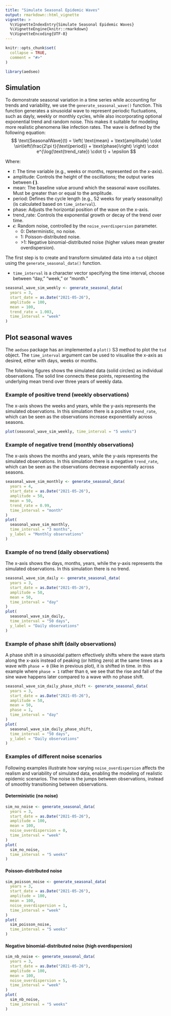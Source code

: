 ```yaml
---
title: "Simulate Seasonal Epidemic Waves"
output: rmarkdown::html_vignette
vignette: >
  %\VignetteIndexEntry{Simulate Seasonal Epidemic Waves}
  %\VignetteEngine{knitr::rmarkdown}
  %\VignetteEncoding{UTF-8}
---
```


```r
knitr::opts_chunk$set(
  collapse = TRUE,
  comment = "#>"
)
```

```r
library(aedseo)
```

## Simulation

To demonstrate seasonal variation in a time series while accounting for trends and variability, we use the
`generate_seasonal_wave()` function. This function generates a sinusoidal wave to represent periodic fluctuations,
such as dayly, weekly or monthly cycles, while also incorporating optional exponential trend and random noise.
This makes it suitable for modeling more realistic phenomena like infection rates.
The wave is defined by the following equation:
$$
\text{SeasonalWave}(t) =
\left( \text{mean} + \text{amplitude} \cdot \sin\left(\frac{2\pi t}{\text{period}} + \text{phase}\right) \right)
\cdot e^{\log(\text{trend_rate}) \cdot t} + \epsilon
$$

Where:

- $t$: The time variable (e.g., weeks or months, represented on the x-axis).
- $\text{amplitude}$: Controls the height of the oscillations; the output varies between **\( \text{mean} \pm \text{amplitude} \)**.
- $\text{mean}$: The baseline value around which the seasonal wave oscillates. Must be greater than or equal to the amplitude.
- $\text{period}$: Defines the cycle length (e.g., 52 weeks for yearly seasonality) (is calculated based on `time_interval`).
- $\text{phase}$: Adjusts the horizontal position of the wave on the x-axis.
- $\text{trend_rate}$: Controls the exponential growth or decay of the trend over time.
- $\epsilon$: Random noise, controlled by the `noise_overdispersion` parameter.
  - 0: Deterministic, no noise.
  - 1: Poisson-distributed noise.
  - \>1: Negative binomial-distributed noise (higher values mean greater overdispersion).

The first step is to create and transform simulated data into a `tsd` object using the `generate_seasonal_data()` function.

- `time_interval` is a character vector specifying the time interval, choose between "day," "week," or "month."

```r
seasonal_wave_sim_weekly <- generate_seasonal_data(
  years = 3,
  start_date = as.Date("2021-05-26"),
  amplitude = 100,
  mean = 100,
  trend_rate = 1.003,
  time_interval = "week"
)
```

## Plot seasonal waves

The `aedseo` package has an implemented a `plot()` S3 method to plot the `tsd` object.
The `time_interval` argument can be used to visualise the x-axis as desired, either with days, weeks or months.

The following figures shows the simulated data (solid circles) as individual observations.
The solid line connects these points, representing the underlying mean trend over three years of weekly data.

### Example of positive trend (weekly observations)
The x-axis shows the weeks and years, while the y-axis represents the simulated observations.
In this simulation there is a positive `trend_rate`, which can be seen as the observations increase exponentially across seasons.

```r
plot(seasonal_wave_sim_weekly, time_interval = "5 weeks")
```


### Example of negative trend (monthly observations)
The x-axis shows the months and years, while the y-axis represents the simulated observations.
In this simulation there is a negative `trend_rate`, which can be seen as the observations decrease exponentially across seasons.
```r
seasonal_wave_sim_monthly <- generate_seasonal_data(
  years = 4,
  start_date = as.Date("2021-05-26"),
  amplitude = 50,
  mean = 50,
  trend_rate = 0.99,
  time_interval = "month"
)
plot(
  seasonal_wave_sim_monthly,
  time_interval = "3 months",
  y_label = "Monthly observations"
)
```

### Example of no trend (daily observations)
The x-axis shows the days, months, years, while the y-axis represents the simulated observations.
In this simulation there is no trend.
```r
seasonal_wave_sim_daily <- generate_seasonal_data(
  years = 3,
  start_date = as.Date("2021-05-26"),
  amplitude = 50,
  mean = 50,
  time_interval = "day"
)
plot(
  seasonal_wave_sim_daily,
  time_interval = "50 days",
  y_label = "Daily observations"
)
```

### Example of phase shift (daily observations)
A phase shift in a sinusoidal pattern effectively shifts where the wave starts along the x-axis instead of peaking
(or hitting zero) at the same times as a wave with `phase = 0` (like in previous plot), it is shifted in time.
in this example where `phase = 1` rather than `0`, we see that the rise and fall of the sine wave happens later
compared to a wave with no phase shift.
```r
seasonal_wave_sim_daily_phase_shift <- generate_seasonal_data(
  years = 3,
  start_date = as.Date("2021-05-26"),
  amplitude = 50,
  mean = 50,
  phase = 1,
  time_interval = "day"
)
plot(
  seasonal_wave_sim_daily_phase_shift,
  time_interval = "50 days",
  y_label = "Daily observations"
)
```

### Examples of different noise scenarios
Following examples illustrate how varying `noise_overdispersion` affects the realism and variability of simulated data,
enabling the modeling of realistic epidemic scenarios.
The noise is the jumps between observations, instead of smoothly transitioning between observations.

#### Deterministic (no noise)
```r
sim_no_noise <- generate_seasonal_data(
  years = 3,
  start_date = as.Date("2021-05-26"),
  amplitude = 100,
  mean = 100,
  noise_overdispersion = 0,
  time_interval = "week"
)
plot(
  sim_no_noise,
  time_interval = "5 weeks"
)
```

#### Poisson-distributed noise
```r
sim_poisson_noise <- generate_seasonal_data(
  years = 3,
  start_date = as.Date("2021-05-26"),
  amplitude = 100,
  mean = 100,
  noise_overdispersion = 1,
  time_interval = "week"
)
plot(
  sim_poisson_noise,
  time_interval = "5 weeks"
)
```

#### Negative binomial-distributed noise (high overdispersion)
```r
sim_nb_noise <- generate_seasonal_data(
  years = 3,
  start_date = as.Date("2021-05-26"),
  amplitude = 100,
  mean = 100,
  noise_overdispersion = 5,
  time_interval = "week"
)
plot(
  sim_nb_noise,
  time_interval = "5 weeks"
)
```
